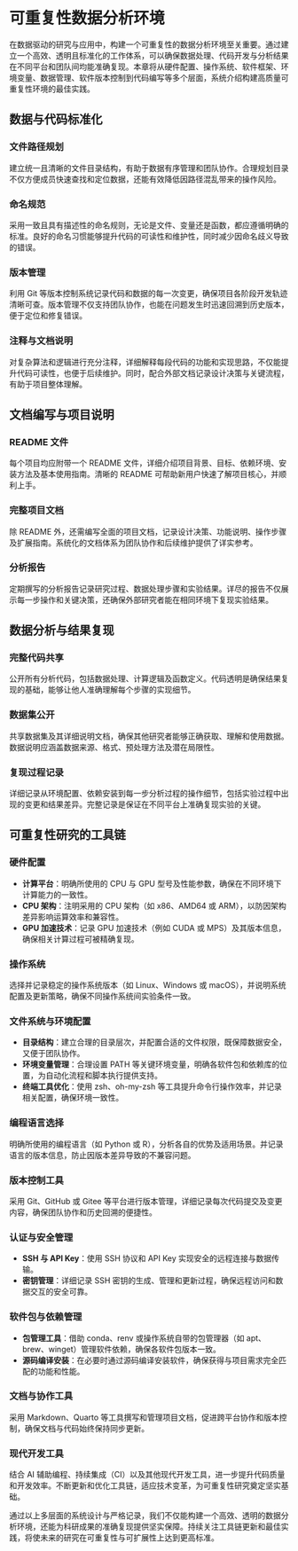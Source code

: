 # 可重复性数据分析环境

在数据驱动的研究与应用中，构建一个可重复性的数据分析环境至关重要。通过建立一个高效、透明且标准化的工作体系，可以确保数据处理、代码开发与分析结果在不同平台和团队间均能准确复现。本章将从硬件配置、操作系统、软件框架、环境变量、数据管理、软件版本控制到代码编写等多个层面，系统介绍构建高质量可重复性环境的最佳实践。


## 数据与代码标准化

### 文件路径规划

建立统一且清晰的文件目录结构，有助于数据有序管理和团队协作。合理规划目录不仅方便成员快速查找和定位数据，还能有效降低因路径混乱带来的操作风险。

### 命名规范

采用一致且具有描述性的命名规则，无论是文件、变量还是函数，都应遵循明确的标准。良好的命名习惯能够提升代码的可读性和维护性，同时减少因命名歧义导致的错误。

### 版本管理

利用 Git 等版本控制系统记录代码和数据的每一次变更，确保项目各阶段开发轨迹清晰可查。版本管理不仅支持团队协作，也能在问题发生时迅速回溯到历史版本，便于定位和修复错误。

### 注释与文档说明

对复杂算法和逻辑进行充分注释，详细解释每段代码的功能和实现思路，不仅能提升代码可读性，也便于后续维护。同时，配合外部文档记录设计决策与关键流程，有助于项目整体理解。


## 文档编写与项目说明

### README 文件

每个项目均应附带一个 README 文件，详细介绍项目背景、目标、依赖环境、安装方法及基本使用指南。清晰的 README 可帮助新用户快速了解项目核心，并顺利上手。

### 完整项目文档

除 README 外，还需编写全面的项目文档，记录设计决策、功能说明、操作步骤及扩展指南。系统化的文档体系为团队协作和后续维护提供了详实参考。

### 分析报告

定期撰写的分析报告记录研究过程、数据处理步骤和实验结果。详尽的报告不仅展示每一步操作和关键决策，还确保外部研究者能在相同环境下复现实验结果。


## 数据分析与结果复现

### 完整代码共享

公开所有分析代码，包括数据处理、计算逻辑及函数定义。代码透明是确保结果复现的基础，能够让他人准确理解每个步骤的实现细节。

### 数据集公开

共享数据集及其详细说明文档，确保其他研究者能够正确获取、理解和使用数据。数据说明应涵盖数据来源、格式、预处理方法及潜在局限性。

### 复现过程记录

详细记录从环境配置、依赖安装到每一步分析过程的操作细节，包括实验过程中出现的变更和结果差异。完整记录是保证在不同平台上准确复现实验的关键。


## 可重复性研究的工具链

### 硬件配置

- **计算平台**：明确所使用的 CPU 与 GPU 型号及性能参数，确保在不同环境下计算能力的一致性。  
- **CPU 架构**：注明采用的 CPU 架构（如 x86、AMD64 或 ARM），以防因架构差异影响运算效率和兼容性。  
- **GPU 加速技术**：记录 GPU 加速技术（例如 CUDA 或 MPS）及其版本信息，确保相关计算过程可被精确复现。

### 操作系统

选择并记录稳定的操作系统版本（如 Linux、Windows 或 macOS），并说明系统配置及更新策略，确保不同操作系统间实验条件一致。

### 文件系统与环境配置

- **目录结构**：建立合理的目录层次，并配置合适的文件权限，既保障数据安全，又便于团队协作。  
- **环境变量管理**：合理设置 PATH 等关键环境变量，明确各软件包和依赖库的位置，为自动化流程和脚本执行提供支持。  
- **终端工具优化**：使用 zsh、oh-my-zsh 等工具提升命令行操作效率，并记录相关配置，确保环境一致性。

### 编程语言选择

明确所使用的编程语言（如 Python 或 R），分析各自的优势及适用场景。并记录语言的版本信息，防止因版本差异导致的不兼容问题。

### 版本控制工具

采用 Git、GitHub 或 Gitee 等平台进行版本管理，详细记录每次代码提交及变更内容，确保团队协作和历史回溯的便捷性。

### 认证与安全管理

- **SSH 与 API Key**：使用 SSH 协议和 API Key 实现安全的远程连接与数据传输。  
- **密钥管理**：详细记录 SSH 密钥的生成、管理和更新过程，确保远程访问和数据交互的安全可靠。

### 软件包与依赖管理

- **包管理工具**：借助 conda、renv 或操作系统自带的包管理器（如 apt、brew、winget）管理软件依赖，确保各软件包版本一致。  
- **源码编译安装**：在必要时通过源码编译安装软件，确保获得与项目需求完全匹配的功能和性能。

### 文档与协作工具

采用 Markdown、Quarto 等工具撰写和管理项目文档，促进跨平台协作和版本控制，确保文档与代码始终保持同步更新。

### 现代开发工具

结合 AI 辅助编程、持续集成（CI）以及其他现代开发工具，进一步提升代码质量和开发效率。不断更新和优化工具链，适应技术变革，为可重复性研究奠定坚实基础。


通过以上多层面的系统设计与严格记录，我们不仅能构建一个高效、透明的数据分析环境，还能为科研成果的准确复现提供坚实保障。持续关注工具链更新和最佳实践，将使未来的研究在可重复性与可扩展性上达到更高标准。